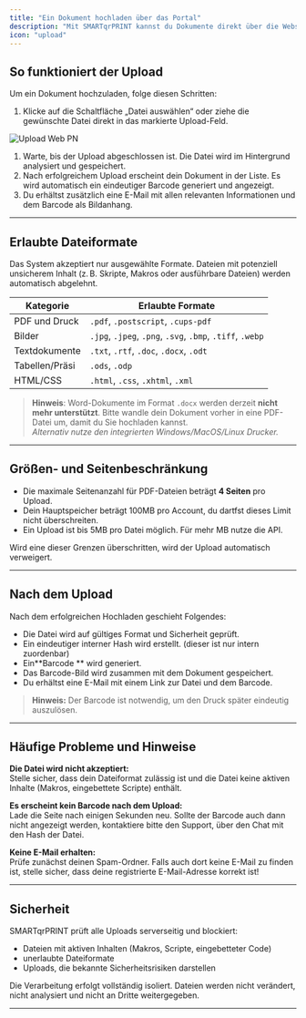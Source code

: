 ```yaml
---
title: "Ein Dokument hochladen über das Portal"
description: "Mit SMARTqrPRINT kannst du Dokumente direkt über die Webseite hochladen und später bequem am Standort drucken. Diese Anleitung erklärt dir den genauen Ablauf, empfohlene Formate und häufige Fehlerquellen."
icon: "upload"
---
```



## **So funktioniert der Upload**

Um ein Dokument hochzuladen, folge diesen Schritten:

1. Klicke auf die Schaltfläche „Datei auswählen“ oder ziehe die gewünschte Datei direkt in das markierte Upload-Feld.

<img
  src="/images/upload-web.png"
  alt="Upload Web PN"
  title="Upload Webschaltfläche"
  className="mx-auto"
/>

1. Warte, bis der Upload abgeschlossen ist. Die Datei wird im Hintergrund analysiert und gespeichert.
2. Nach erfolgreichem Upload erscheint dein Dokument in der Liste. Es wird automatisch ein eindeutiger Barcode generiert und angezeigt.
3. Du erhältst zusätzlich eine E-Mail mit allen relevanten Informationen und dem Barcode als Bildanhang.

---

## Erlaubte Dateiformate

Das System akzeptiert nur ausgewählte Formate. Dateien mit potenziell unsicherem Inhalt (z. B. Skripte, Makros oder ausführbare Dateien) werden automatisch abgelehnt.

| Kategorie      | Erlaubte Formate                                          |
| -------------- | --------------------------------------------------------- |
| PDF und Druck  | `.pdf`, `.postscript`, `.cups-pdf`                        |
| Bilder         | `.jpg`, `.jpeg`, `.png`, `.svg`, `.bmp`, `.tiff`, `.webp` |
| Textdokumente  | `.txt`, `.rtf`, `.doc`, `.docx`, `.odt`                   |
| Tabellen/Präsi | `.ods`, `.odp`                                            |
| HTML/CSS       | `.html`, `.css`, `.xhtml`, `.xml`                         |

> **Hinweis**: Word-Dokumente im Format `.docx` werden derzeit **nicht mehr unterstützt**. Bitte wandle dein Dokument vorher in eine PDF-Datei um, damit du Sie hochladen kannst. \
> _Alternativ nutze den integrierten Windows/MacOS/Linux Drucker._

---

## Größen- und Seitenbeschränkung

- Die maximale Seitenanzahl für PDF-Dateien beträgt **4 Seiten** pro Upload.
- Dein Hauptspeicher beträgt  100MB pro Account, du dartfst dieses Limit nicht überschreiten.
- Ein Upload ist bis 5MB pro Datei möglich. Für mehr MB nutze die API.

Wird eine dieser Grenzen überschritten, wird der Upload automatisch verweigert.

---

## Nach dem Upload

Nach dem erfolgreichen Hochladen geschieht Folgendes:

- Die Datei wird auf gültiges Format und Sicherheit geprüft.
- Ein eindeutiger interner Hash wird erstellt. (dieser ist nur intern zuordenbar)
- Ein**Barcode ** wird generiert.
- Das Barcode-Bild wird zusammen mit dem Dokument gespeichert.
- Du erhältst eine E-Mail mit einem Link zur Datei und dem Barcode.

> **Hinweis:** Der Barcode ist notwendig, um den Druck später eindeutig auszulösen.

---

## Häufige Probleme und Hinweise

**Die Datei wird nicht akzeptiert:**\
Stelle sicher, dass dein Dateiformat zulässig ist und die Datei keine aktiven Inhalte (Makros, eingebettete Scripte) enthält.

**Es erscheint kein Barcode nach dem Upload:**\
Lade die Seite nach einigen Sekunden neu. Sollte der Barcode auch dann nicht angezeigt werden, kontaktiere bitte den Support, über den Chat mit den Hash der Datei.

**Keine E-Mail erhalten:**\
Prüfe zunächst deinen Spam-Ordner. Falls auch dort keine E-Mail zu finden ist, stelle sicher, dass deine registrierte E-Mail-Adresse korrekt ist\!

---

## Sicherheit

SMARTqrPRINT prüft alle Uploads serverseitig und blockiert:

- Dateien mit aktiven Inhalten (Makros, Scripte, eingebetteter Code)
- unerlaubte Dateiformate
- Uploads, die bekannte Sicherheitsrisiken darstellen

Die Verarbeitung erfolgt vollständig isoliert. Dateien werden nicht verändert, nicht analysiert und nicht an Dritte weitergegeben.

---
